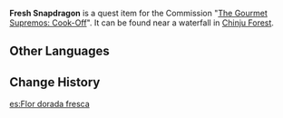{{Item Infobox
|id           = 101521
|image        = Item Snapdragon.png
|type         = Quest Items
|description  = Fresh [[snapdragon]]. It should be most suitable for cooking.
|source1      = [[The Gourmet Supremos: Cook-Off]]
|related_type = Variant
|related_item = Snapdragon
}}
'''Fresh Snapdragon''' is a quest item for the Commission "[[The Gourmet Supremos: Cook-Off]]". It can be found near a waterfall in [[Chinju Forest]].

==Other Languages==
{{Other Languages
|default_hidden = 1
|en      = Fresh Snapdragon
|zhs     = 新鲜的金鱼草
|zhs_rm  = Xīnxiān de Jīnyú Cǎo
|zht     = 新鮮的金魚草
|zht_rm  = Xīnxiān de Jīnyú Cǎo
|ja      = 新鮮なキンギョソウ
|ja_rm   = Shinsen na Kingyosou
|ko      = 신선한 금어초
|ko_rm   = Sinseonhan Geumeocho
|es      = Flor dorada fresca
|fr      = Gueule-de-loup fraîche
|ru      = Свежий львиный зев
|th      = Snapdragon สด ๆ
|th_rm   = Snapdragon Sot-Sot
|vi      = Cỏ Kim Ngư Tươi
|de      = Frisches Goldfischkraut
|id      = Snapdragon Segar
|pt      = Flor Crânio de Dragão Fresca
|tr      = Taze Aslanağzı
|it      = Bocca di leone fresca
}}

==Change History==
{{Change History|2.0}}

[[es:Flor dorada fresca]]